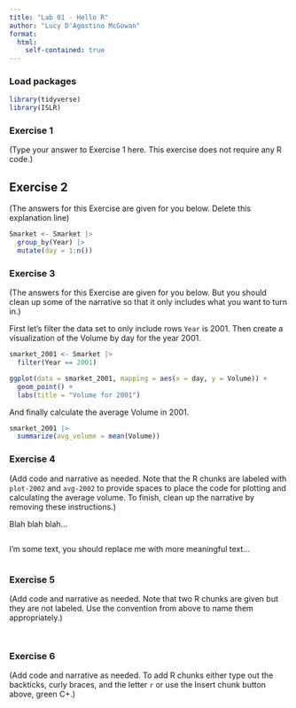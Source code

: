 ```yaml
---
title: "Lab 01 - Hello R"
author: "Lucy D'Agostino McGowan"
format: 
  html:
    self-contained: true
---
```


### Load packages

```r
library(tidyverse) 
library(ISLR)
```


### Exercise 1

(Type your answer to Exercise 1 here. This exercise does not require any R code.)

## Exercise 2

(The answers for this Exercise are given for you below. Delete this explanation line)

```r
Smarket <- Smarket |>
  group_by(Year) |>
  mutate(day = 1:n())
```

### Exercise 3

(The answers for this Exercise are given for you below. But you should clean up some of the narrative so that it only includes what you want to turn in.)

First let's filter the data set to only include rows `Year` is 2001. Then create a visualization of the Volume by day for the year 2001.

```r
smarket_2001 <- Smarket |>
  filter(Year == 2001)

ggplot(data = smarket_2001, mapping = aes(x = day, y = Volume)) +
  geom_point() + 
  labs(title = "Volume for 2001")
```

And finally calculate the average Volume in 2001.

```r
smarket_2001 |>
  summarize(avg_volume = mean(Volume))
```

### Exercise 4

(Add code and narrative as needed. Note that the R chunks are labeled with `plot-2002` and `avg-2002` to provide spaces to place the code for plotting and calculating the average volume. To finish, clean up the narrative by removing these instructions.)

Blah blah blah...

```r
```

I'm some text, you should replace me with more meaningful text...

```r
```

### Exercise 5

(Add code and narrative as needed. Note that two R chunks are given but they are not labeled. Use the convention from above to name them appropriately.)

```r
```

```r
```

### Exercise 6

(Add code and narrative as needed. To add R chunks either type out the backticks, curly braces, and the letter `r` or use the Insert chunk button above, green C+.)
